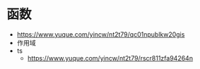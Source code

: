 # 函数

- https://www.yuque.com/yincw/nt2t79/qc01npublkw20gis
- 作用域
- ts
    - https://www.yuque.com/yincw/nt2t79/rscr811zfa94264n


<Tabs groupId="functional" queryString>
<TabItem value="JavaScript" label="JavaScript" default>

```jsx

```

</TabItem>
<TabItem value="TypeScript" label="TypeScript">

```tsx

```

</TabItem>
<TabItem value="Dart" label="Dart">

```dart

```

</TabItem>
</Tabs>